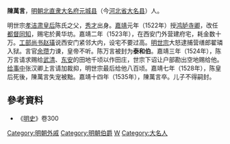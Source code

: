 '''陳萬言'''{{BD|？||1535年||}}，[[明朝|明朝]][[北直隶|北直隶]][[大名府|大名府]][[元城县|元城县]]（今[[河北省|河北省]][[大名县|大名县]]）人。

明世宗[[孝洁肃皇后|孝洁肃皇后]]陈氏之父，[[秀才|秀才]]出身。[[嘉靖|嘉靖]]元年（1522年）授[[鸿胪寺卿|鸿胪寺卿]]，改任[[都督|都督]][[同知|同知]]，赐宅於黄华坊。嘉靖二年（1523年），在西安门外营建府宅，耗金数十万。[[工部尚书|工部尚书]][[赵璜|赵璜]]说西安门紧邻大内，设宅不要过高。[[明世宗|明世宗]]大怒逮捕营缮郎翟璘入狱。言官[[余瓒|余瓒]]力谏，皇帝不听。陈万言被封为'''泰和伯'''。嘉靖三年（1524年），陈万言请求赐给[[武清|武清]]、[[东安|东安]]的田地千顷以作田庄，世宗下诏让户部勘出空地赐给他。[[给事中|给事中]]张汉卿上言请加裁抑，明世宗最后给他八百顷。嘉靖七年（1528年），陈皇后死後，陳萬言失宠被黜。嘉靖十四年（1535年），陳萬言卒。儿子不得嗣封。

== 參考資料 ==
* 《[[明史|明史]]》卷300

[[Category:明朝外戚|Category:明朝外戚]]
[[Category:明朝伯爵|Category:明朝伯爵]]
[[Category:陈姓|W]]
[[Category:大名人|Category:大名人]]